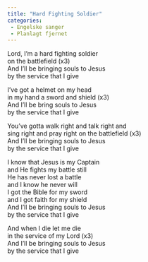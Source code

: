 ```yaml
---
title: "Hard Fighting Soldier"
categories: 
 - Engelske sanger
 - Planlagt fjernet
---
```


Lord, I'm a hard fighting soldier  
on the battlefield (x3)  
And I'll be bringing souls to Jesus  
by the service that I give

I've got a helmet on my head  
in my hand a sword and shield (x3)  
And I'll be bring souls to Jesus  
by the service that I give

You've gotta walk right and talk right and  
sing right and pray right on the battlefield (x3)  
And I'll be bringing souls to Jesus  
by the service that I give

I know that Jesus is my Captain  
and He fights my battle still  
He has never lost a battle  
and I know he never will  
I got the Bible for my sword  
and I got faith for my shield  
And I'll be bringing souls to Jesus  
by the service that I give

And when I die let me die  
in the service of my Lord (x3)  
And I'll be bringing souls to Jesus  
by the service that I give

